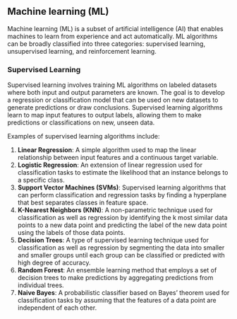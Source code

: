 ## Machine learning (ML)

Machine learning (ML) is a subset of artificial intelligence (AI) that enables machines to learn from experience and act automatically. ML algorithms can be broadly classified into three categories: supervised learning, unsupervised learning, and reinforcement learning.

### Supervised Learning

Supervised learning involves training ML algorithms on labeled datasets where both input and output parameters are known. The goal is to develop a regression or classification model that can be used on new datasets to generate predictions or draw conclusions. Supervised learning algorithms learn to map input features to output labels, allowing them to make predictions or classifications on new, unseen data.

Examples of supervised learning algorithms include:

1.  **Linear Regression**: A simple algorithm used to map the linear relationship between input features and a continuous target variable.
2.  **Logistic Regression**: An extension of linear regression used for classification tasks to estimate the likelihood that an instance belongs to a specific class.
3.  **Support Vector Machines (SVMs)**: Supervised learning algorithms that can perform classification and regression tasks by finding a hyperplane that best separates classes in feature space.
4.  **K-Nearest Neighbors (KNN)**: A non-parametric technique used for classification as well as regression by identifying the k most similar data points to a new data point and predicting the label of the new data point using the labels of those data points.
5.  **Decision Trees**: A type of supervised learning technique used for classification as well as regression by segmenting the data into smaller and smaller groups until each group can be classified or predicted with high degree of accuracy.
6.  **Random Forest**: An ensemble learning method that employs a set of decision trees to make predictions by aggregating predictions from individual trees.
7.  **Naive Bayes**: A probabilistic classifier based on Bayes’ theorem used for classification tasks by assuming that the features of a data point are independent of each other.

